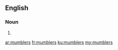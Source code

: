==English==

===Noun===
{{head|en|noun plural form}}

# {{plural of|mumbler|lang=en}}

[[ar:mumblers]]
[[fr:mumblers]]
[[ku:mumblers]]
[[my:mumblers]]